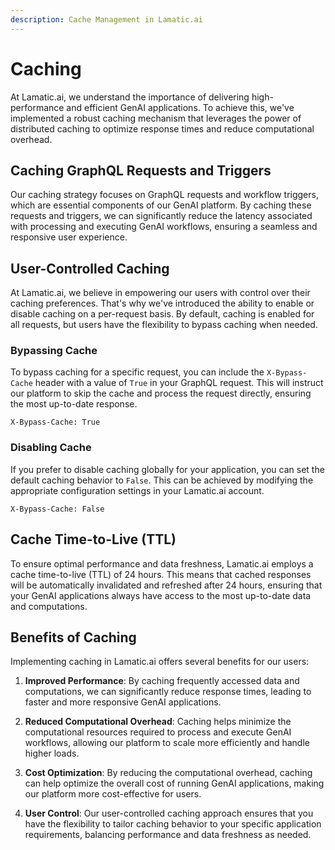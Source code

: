 ```yaml
---
description: Cache Management in Lamatic.ai
---
```


# Caching

At Lamatic.ai, we understand the importance of delivering high-performance and efficient GenAI applications. To achieve this, we've implemented a robust caching mechanism that leverages the power of distributed caching to optimize response times and reduce computational overhead.

## Caching GraphQL Requests and Triggers

Our caching strategy focuses on GraphQL requests and workflow triggers, which are essential components of our GenAI platform. By caching these requests and triggers, we can significantly reduce the latency associated with processing and executing GenAI workflows, ensuring a seamless and responsive user experience.

## User-Controlled Caching

At Lamatic.ai, we believe in empowering our users with control over their caching preferences. That's why we've introduced the ability to enable or disable caching on a per-request basis. By default, caching is enabled for all requests, but users have the flexibility to bypass caching when needed.

### Bypassing Cache

To bypass caching for a specific request, you can include the `X-Bypass-Cache` header with a value of `True` in your GraphQL request. This will instruct our platform to skip the cache and process the request directly, ensuring the most up-to-date response.

```
X-Bypass-Cache: True
```

### Disabling Cache

If you prefer to disable caching globally for your application, you can set the default caching behavior to `False`. This can be achieved by modifying the appropriate configuration settings in your Lamatic.ai account.

```
X-Bypass-Cache: False
```

## Cache Time-to-Live (TTL)

To ensure optimal performance and data freshness, Lamatic.ai employs a cache time-to-live (TTL) of 24 hours. This means that cached responses will be automatically invalidated and refreshed after 24 hours, ensuring that your GenAI applications always have access to the most up-to-date data and computations.

## Benefits of Caching

Implementing caching in Lamatic.ai offers several benefits for our users:

1. **Improved Performance**: By caching frequently accessed data and computations, we can significantly reduce response times, leading to faster and more responsive GenAI applications.

2. **Reduced Computational Overhead**: Caching helps minimize the computational resources required to process and execute GenAI workflows, allowing our platform to scale more efficiently and handle higher loads.

3. **Cost Optimization**: By reducing the computational overhead, caching can help optimize the overall cost of running GenAI applications, making our platform more cost-effective for users.

4. **User Control**: Our user-controlled caching approach ensures that you have the flexibility to tailor caching behavior to your specific application requirements, balancing performance and data freshness as needed.
